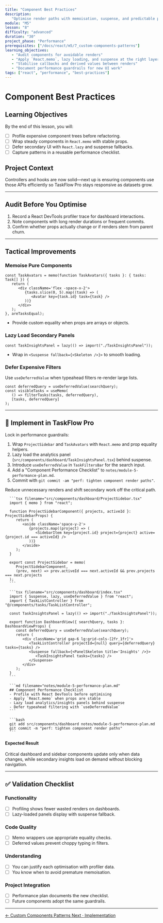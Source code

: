 ```yaml
---
title: "Component Best Practices"
description:
   "Optimise render paths with memoisation, suspense, and predictable prop flow."
module: "M5"
lesson: "8"
difficulty: "advanced"
duration: "30"
project_phase: "Performance"
prerequisites: ["/docs/react/m5/7_custom-components-patterns"]
learning_objectives:
   - "Audit components for avoidable renders"
   - "Apply `React.memo`, lazy loading, and suspense at the right layer"
   - "Stabilise callbacks and derived values between renders"
   - "Document performance guardrails for new UI work"
tags: ["react", "performance", "best-practices"]
---
```



# Component Best Practices

## Learning Objectives

By the end of this lesson, you will:

-  [ ] Profile expensive component trees before refactoring.
-  [ ] Wrap steady components in `React.memo` with stable props.
-  [ ] Defer secondary UI with `React.lazy` and suspense fallbacks.
-  [ ] Capture patterns in a reusable performance checklist.

## Project Context

Controllers and hooks are now solid—next up is ensuring components use those
APIs efficiently so TaskFlow Pro stays responsive as datasets grow.

---

## Audit Before You Optimise

1. Record a React DevTools profiler trace for dashboard interactions.
2. Note components with long render durations or frequent commits.
3. Confirm whether props actually change or if renders stem from parent churn.

---

## Tactical Improvements

### Memoise Pure Components

```tsx
const TaskAvatars = memo(function TaskAvatars({ tasks }: { tasks: Task[] }) {
   return (
      <div className='flex -space-x-2'>
         {tasks.slice(0, 5).map((task) => (
            <Avatar key={task.id} task={task} />
         ))}
      </div>
   );
}, areTasksEqual);
```

-  Provide custom equality when props are arrays or objects.

### Lazy Load Secondary Panels

```tsx
const TaskInsightsPanel = lazy(() => import("./TaskInsightsPanel"));
```

-  Wrap in `<Suspense fallback={<Skeleton />}>` to smooth loading.

### Defer Expensive Filters

Use `useDeferredValue` when typeahead filters re-render large lists.

```tsx
const deferredQuery = useDeferredValue(searchQuery);
const visibleTasks = useMemo(
   () => filterTasks(tasks, deferredQuery),
   [tasks, deferredQuery]
);
```

---

## 🔨 Implement in TaskFlow Pro

Lock in performance guardrails:

1. Wrap `ProjectSidebar` and `TaskAvatars` with `React.memo` and prop equality
   helpers.
2. Lazy load the analytics panel
   (`src/components/dashboard/TaskInsightsPanel.tsx`) behind suspense.
3. Introduce `useDeferredValue` in `TaskFiltersBar` for the search input.
4. Add a "Component Performance Checklist" to
   `notes/module-5-performance-plan.md`.
5. Commit with `git commit -am "perf: tighten component render paths"`.

<Accordions type='single' className='mt-4'>
   <Accordion title='Solution Walkthrough'>
      <p>Reduce unnecessary renders and shift secondary work off the critical path.</p>

      ```tsx filename="src/components/dashboard/ProjectSidebar.tsx"
      import { memo } from "react";

      function ProjectSidebarComponent({ projects, activeId }: ProjectSidebarProps) {
         return (
            <aside className='space-y-2'>
               {projects.map((project) => (
                  <SidebarItem key={project.id} project={project} active={project.id === activeId} />
               ))}
            </aside>
         );
      }

      export const ProjectSidebar = memo(
         ProjectSidebarComponent,
         (prev, next) => prev.activeId === next.activeId && prev.projects === next.projects
      );
      ```

      ```tsx filename="src/components/dashboard/index.tsx"
      import { Suspense, lazy, useDeferredValue } from "react";
      import { TaskListController } from "@/components/tasks/TaskListController";

      const TaskInsightsPanel = lazy(() => import("./TaskInsightsPanel"));

      export function DashboardView({ searchQuery, tasks }: DashboardViewProps) {
         const deferredQuery = useDeferredValue(searchQuery);
         return (
            <div className='grid gap-6 lg:grid-cols-[2fr_1fr]'>
               <TaskListController projectId={null} query={deferredQuery} tasks={tasks} />
               <Suspense fallback={<PanelSkeleton title='Insights' />}>
                  <TaskInsightsPanel tasks={tasks} />
               </Suspense>
            </div>
         );
      }
      ```

      ```md filename="notes/module-5-performance-plan.md"
      ## Component Performance Checklist
      - Profile with React DevTools before optimising
      - Apply `React.memo` when props are stable
      - Lazy load analytics/insights panels behind suspense
      - Defer typeahead filtering with `useDeferredValue`
      ```

      ```bash
      git add src/components/dashboard notes/module-5-performance-plan.md
      git commit -m "perf: tighten component render paths"
      ```

   </Accordion>
</Accordions>

#### Expected Result

Critical dashboard and sidebar components update only when data changes, while
secondary insights load on demand without blocking navigation.

---

## ✅ Validation Checklist

### Functionality

-  [ ] Profiling shows fewer wasted renders on dashboards.
-  [ ] Lazy-loaded panels display with suspense fallback.

### Code Quality

-  [ ] Memo wrappers use appropriate equality checks.
-  [ ] Deferred values prevent choppy typing in filters.

### Understanding

-  [ ] You can justify each optimisation with profiler data.
-  [ ] You know when to avoid premature memoisation.

### Project Integration

-  [ ] Performance plan documents the new checklist.
-  [ ] Future components adopt the same guardrails.

---

<div className='mt-8 flex justify-between'>
   <a
      href='/docs/react/m5/7_custom-components-patterns'
      className='text-sm font-medium text-muted-foreground hover:text-foreground'
   >
      ← Custom Components Patterns
   </a>
   <a
      href='/docs/react/m5/9_implementation'
      className='text-sm font-medium text-primary hover:text-primary/80'
   >
      Next · Implementation
   </a>
</div>
